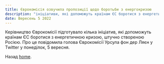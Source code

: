 ```yaml
---
title: Єврокомісія озвучила пропозиції щодо боротьби з енергокризою
description: "ініціативи, які допоможуть країнам ЄС боротися з енергетичною кризою."
date: Вересень 5 2022
---
```


Керівництво Єврокомісії підготувало кілька ініціатив, які допоможуть країнам ЄС боротися з енергетичною кризою, штучно створеною Росією. 
Про це повідомила голова Єврокомісії Урсула фон дер Ляєн у Twitter у понеділок, 5 вересня.

Назад [home](/).
